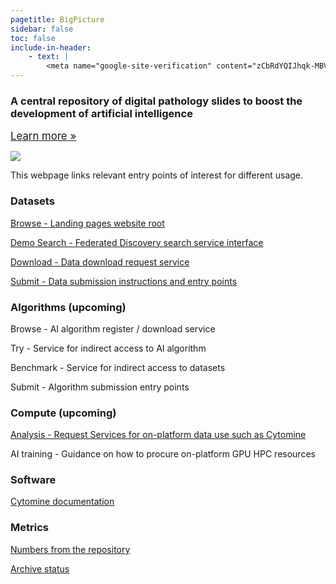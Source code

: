 ```yaml
---
pagetitle: BigPicture
sidebar: false
toc: false
include-in-header:
    - text: |
        <meta name="google-site-verification" content="zCbRdYQIJhqk-MBVfUpr3GXL0AMrCZmCz0jnPcctmwU" />
---
```



::: grid
::: g-col-7
### A central repository of digital pathology slides to boost the development of artificial intelligence
<p>[Learn more »](https://bigpicture.eu){style="font-size:larger;"}</p>
:::
::: g-col-5
![](/images/bp-logo.png)
:::
:::


This webpage links relevant entry points of interest for different usage.

### Datasets
  
[Browse - Landing pages website root](https://datasets.bp.nbis.se/)

[Demo Search - Federated Discovery search service interface ](https://bp-demo.rahtiapp.fi/)

[Download - Data download request service](datasets/download/downloading-data.html)

[Submit - Data submission instructions and entry points ](datasets/submission/)

### Algorithms (upcoming)
Browse - AI algorithm register / download service

Try - Service for indirect access to AI algorithm

Benchmark - Service for indirect access to datasets

Submit - Algorithm submission entry points

### Compute (upcoming)

[Analysis - Request Services for on-platform data use such as Cytomine](https://cytomine.bp.nbis.se/)

AI training - Guidance on how to procure on-platform GPU HPC resources

### Software  
[Cytomine documentation](https://doc.cytomine.com/)

### Metrics 
[Numbers from the repository](https://bp.nbis.se/metrics/)

[Archive status](https://grafana.bp.nbis.se/public-dashboards/c465fe145d7844b59d7eea87be8e199d)
